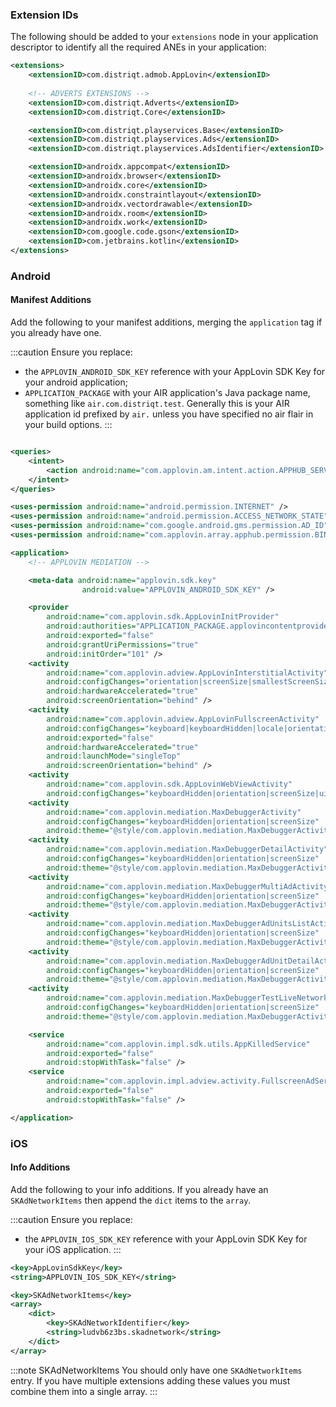 
### Extension IDs

The following should be added to your `extensions` node in your application descriptor to identify all the required ANEs in your application:

```xml
<extensions>
    <extensionID>com.distriqt.admob.AppLovin</extensionID>
	
	<!-- ADVERTS EXTENSIONS -->
	<extensionID>com.distriqt.Adverts</extensionID>
	<extensionID>com.distriqt.Core</extensionID>

	<extensionID>com.distriqt.playservices.Base</extensionID>
	<extensionID>com.distriqt.playservices.Ads</extensionID>
	<extensionID>com.distriqt.playservices.AdsIdentifier</extensionID>

	<extensionID>androidx.appcompat</extensionID>
	<extensionID>androidx.browser</extensionID>
	<extensionID>androidx.core</extensionID>
	<extensionID>androidx.constraintlayout</extensionID>
	<extensionID>androidx.vectordrawable</extensionID>
	<extensionID>androidx.room</extensionID>
	<extensionID>androidx.work</extensionID>
	<extensionID>com.google.code.gson</extensionID>
	<extensionID>com.jetbrains.kotlin</extensionID>
</extensions>
```

### Android

#### Manifest Additions

Add the following to your manifest additions, merging the `application` tag if you already have one. 

:::caution
Ensure you replace:
- the `APPLOVIN_ANDROID_SDK_KEY` reference with your AppLovin SDK Key for your android application;
-  `APPLICATION_PACKAGE` with your AIR application's Java package name, something like `air.com.distriqt.test`. Generally this is your AIR application id prefixed by `air.` unless you have specified no air flair in your build options.
:::

```xml

<queries>
    <intent>
        <action android:name="com.applovin.am.intent.action.APPHUB_SERVICE" />
    </intent>
</queries>

<uses-permission android:name="android.permission.INTERNET" />
<uses-permission android:name="android.permission.ACCESS_NETWORK_STATE" />
<uses-permission android:name="com.google.android.gms.permission.AD_ID" />
<uses-permission android:name="com.applovin.array.apphub.permission.BIND_APPHUB_SERVICE" />

<application>
    <!-- APPLOVIN MEDIATION -->

    <meta-data android:name="applovin.sdk.key"
                android:value="APPLOVIN_ANDROID_SDK_KEY" />

    <provider
        android:name="com.applovin.sdk.AppLovinInitProvider"
        android:authorities="APPLICATION_PACKAGE.applovincontentprovider"
        android:exported="false"
        android:grantUriPermissions="true"
        android:initOrder="101" />
    <activity
        android:name="com.applovin.adview.AppLovinInterstitialActivity"
        android:configChanges="orientation|screenSize|smallestScreenSize|screenLayout|uiMode"
        android:hardwareAccelerated="true"
        android:screenOrientation="behind" />
    <activity
        android:name="com.applovin.adview.AppLovinFullscreenActivity"
        android:configChanges="keyboard|keyboardHidden|locale|orientation|screenLayout|screenSize|smallestScreenSize|uiMode"
        android:exported="false"
        android:hardwareAccelerated="true"
        android:launchMode="singleTop"
        android:screenOrientation="behind" />
    <activity
        android:name="com.applovin.sdk.AppLovinWebViewActivity"
        android:configChanges="keyboardHidden|orientation|screenSize|uiMode" />
    <activity
        android:name="com.applovin.mediation.MaxDebuggerActivity"
        android:configChanges="keyboardHidden|orientation|screenSize"
        android:theme="@style/com.applovin.mediation.MaxDebuggerActivity.Theme" />
    <activity
        android:name="com.applovin.mediation.MaxDebuggerDetailActivity"
        android:configChanges="keyboardHidden|orientation|screenSize"
        android:theme="@style/com.applovin.mediation.MaxDebuggerActivity.Theme" />
    <activity
        android:name="com.applovin.mediation.MaxDebuggerMultiAdActivity"
        android:configChanges="keyboardHidden|orientation|screenSize"
        android:theme="@style/com.applovin.mediation.MaxDebuggerActivity.Theme" />
    <activity
        android:name="com.applovin.mediation.MaxDebuggerAdUnitsListActivity"
        android:configChanges="keyboardHidden|orientation|screenSize"
        android:theme="@style/com.applovin.mediation.MaxDebuggerActivity.Theme" />
    <activity
        android:name="com.applovin.mediation.MaxDebuggerAdUnitDetailActivity"
        android:configChanges="keyboardHidden|orientation|screenSize"
        android:theme="@style/com.applovin.mediation.MaxDebuggerActivity.Theme" />
    <activity
        android:name="com.applovin.mediation.MaxDebuggerTestLiveNetworkActivity"
        android:configChanges="keyboardHidden|orientation|screenSize"
        android:theme="@style/com.applovin.mediation.MaxDebuggerActivity.Theme" />

    <service
        android:name="com.applovin.impl.sdk.utils.AppKilledService"
        android:exported="false"
        android:stopWithTask="false" />
    <service
        android:name="com.applovin.impl.adview.activity.FullscreenAdService"
        android:exported="false"
        android:stopWithTask="false" />

</application>
```


### iOS

#### Info Additions


Add the following to your info additions. If you already have an `SKAdNetworkItems` then append the `dict` items to the `array`.

:::caution
Ensure you replace:
- the `APPLOVIN_IOS_SDK_KEY` reference with your AppLovin SDK Key for your iOS application.
:::

```xml
<key>AppLovinSdkKey</key>
<string>APPLOVIN_IOS_SDK_KEY</string>

<key>SKAdNetworkItems</key>
<array>
    <dict>
        <key>SKAdNetworkIdentifier</key>
        <string>ludvb6z3bs.skadnetwork</string>
    </dict>
</array>
```

:::note SKAdNetworkItems
You should only have one `SKAdNetworkItems` entry. If you have multiple extensions adding these values you must combine them into a single array.
:::

